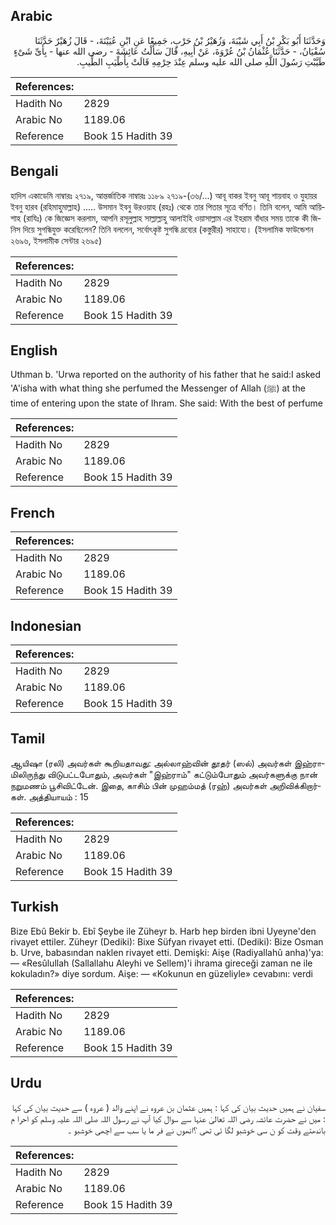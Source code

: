 ## Arabic


<div dir="rtl" lang="ar" style={{fontSize:'larger',backgroundColor:'#f8f9fa',padding:20}}>
وَحَدَّثَنَا أَبُو بَكْرِ بْنُ أَبِي شَيْبَةَ، وَزُهَيْرُ بْنُ حَرْبٍ، جَمِيعًا عَنِ ابْنِ عُيَيْنَةَ، - قَالَ زُهَيْرٌ حَدَّثَنَا سُفْيَانُ، - حَدَّثَنَا عُثْمَانُ بْنُ عُرْوَةَ، عَنْ أَبِيهِ، قَالَ سَأَلْتُ عَائِشَةَ - رضى الله عنها - بِأَىِّ شَىْءٍ طَيَّبْتِ رَسُولَ اللَّهِ صلى الله عليه وسلم عِنْدَ حِرْمِهِ قَالَتْ بِأَطْيَبِ الطِّيبِ‏.‏
</div>
<div style={{backgroundColor:'#f8f9fa',padding:20, marginBottom: 10}}><table> <thead> <tr> <th>References:</th> <th></th> </tr> </thead> <tbody><tr><td>Hadith No</td><td>2829</td></tr><tr><td>Arabic No</td><td>1189.06</td></tr><tr><td>Reference</td><td>Book 15 Hadith 39</td></tr></tbody></table></div>

## Bengali


<div dir="ltr" lang="bn" style={{fontSize:'larger',backgroundColor:'#f8f9fa',padding:20}}>
হাদিস একাডেমি নাম্বারঃ ২৭১৯, আন্তর্জাতিক নাম্বারঃ ১১৮৯ ২৭১৯-(৩৬/...) আবূ বাকর ইবনু আবূ শায়বাহ ও যুহায়র ইবনু হারব (রহিমাহুমাল্লাহ) ..... উসমান ইবনু উরওয়াহ (রহঃ) থেকে তার পিতার সূত্রে বর্ণিত। তিনি বলেন, আমি আয়িশাহ (রাযিঃ) কে জিজ্ঞেস করলাম, আপনি রসূলুল্লাহ সাল্লাল্লাহু আলাইহি ওয়াসাল্লাম এর ইহরাম বাঁধার সময় তাকে কী জিনিস দিয়ে সুগন্ধিযুক্ত করেছিলেন? তিনি বললেন, সর্বোৎকৃষ্ট সুগন্ধি দ্রব্যের (কস্তুরীর) সাহায্যে। (ইসলামিক ফাউন্ডেশন ২৬৯৬, ইসলামীক সেন্টার ২৬৯৫)
</div>
<div style={{backgroundColor:'#f8f9fa',padding:20, marginBottom: 10}}><table> <thead> <tr> <th>References:</th> <th></th> </tr> </thead> <tbody><tr><td>Hadith No</td><td>2829</td></tr><tr><td>Arabic No</td><td>1189.06</td></tr><tr><td>Reference</td><td>Book 15 Hadith 39</td></tr></tbody></table></div>

## English


<div dir="ltr" lang="en" style={{fontSize:'larger',backgroundColor:'#f8f9fa',padding:20}}>
Uthman b. 'Urwa reported on the authority of his father that he said:I asked 'A'isha with what thing she perfumed the Messenger of Allah (ﷺ) at the time of entering upon the state of Ihram. She said: With the best of perfume
</div>
<div style={{backgroundColor:'#f8f9fa',padding:20, marginBottom: 10}}><table> <thead> <tr> <th>References:</th> <th></th> </tr> </thead> <tbody><tr><td>Hadith No</td><td>2829</td></tr><tr><td>Arabic No</td><td>1189.06</td></tr><tr><td>Reference</td><td>Book 15 Hadith 39</td></tr></tbody></table></div>

## French


<div dir="ltr" lang="fr" style={{fontSize:'larger',backgroundColor:'#f8f9fa',padding:20}}>

</div>
<div style={{backgroundColor:'#f8f9fa',padding:20, marginBottom: 10}}><table> <thead> <tr> <th>References:</th> <th></th> </tr> </thead> <tbody><tr><td>Hadith No</td><td>2829</td></tr><tr><td>Arabic No</td><td>1189.06</td></tr><tr><td>Reference</td><td>Book 15 Hadith 39</td></tr></tbody></table></div>

## Indonesian


<div dir="ltr" lang="id" style={{fontSize:'larger',backgroundColor:'#f8f9fa',padding:20}}>

</div>
<div style={{backgroundColor:'#f8f9fa',padding:20, marginBottom: 10}}><table> <thead> <tr> <th>References:</th> <th></th> </tr> </thead> <tbody><tr><td>Hadith No</td><td>2829</td></tr><tr><td>Arabic No</td><td>1189.06</td></tr><tr><td>Reference</td><td>Book 15 Hadith 39</td></tr></tbody></table></div>

## Tamil


<div dir="ltr" lang="ta" style={{fontSize:'larger',backgroundColor:'#f8f9fa',padding:20}}>
ஆயிஷா (ரலி) அவர்கள் கூறியதாவது: அல்லாஹ்வின் தூதர் (ஸல்) அவர்கள் இஹ்ராமிலிருந்து விடுபட்டபோதும், அவர்கள் "இஹ்ராம்" கட்டும்போதும் அவர்களுக்கு நான் நறுமணம் பூசிவிட்டேன். இதை, காசிம் பின் முஹம்மத் (ரஹ்) அவர்கள் அறிவிக்கிறார்கள். அத்தியாயம் : 15
</div>
<div style={{backgroundColor:'#f8f9fa',padding:20, marginBottom: 10}}><table> <thead> <tr> <th>References:</th> <th></th> </tr> </thead> <tbody><tr><td>Hadith No</td><td>2829</td></tr><tr><td>Arabic No</td><td>1189.06</td></tr><tr><td>Reference</td><td>Book 15 Hadith 39</td></tr></tbody></table></div>

## Turkish


<div dir="ltr" lang="tr" style={{fontSize:'larger',backgroundColor:'#f8f9fa',padding:20}}>
Bize Ebû Bekir b. Ebî Şeybe ile Züheyr b. Harb hep birden ibni Uyeyne'den rivayet ettiler. Züheyr (Dediki): Bixe Süfyan rivayet etti. (Dediki): Bize Osman b. Urve, babasından naklen rivayet etti. Demişki: Aişe (Radiyallahû anha)'ya: — «Resûlullah (Sallallahu Aleyhi ve Sellem)'i ihrama gireceği zaman ne ile kokuladın?» diye sordum. Aişe: — «Kokunun en güzeliyle» cevabını: verdi
</div>
<div style={{backgroundColor:'#f8f9fa',padding:20, marginBottom: 10}}><table> <thead> <tr> <th>References:</th> <th></th> </tr> </thead> <tbody><tr><td>Hadith No</td><td>2829</td></tr><tr><td>Arabic No</td><td>1189.06</td></tr><tr><td>Reference</td><td>Book 15 Hadith 39</td></tr></tbody></table></div>

## Urdu


<div dir="rtl" lang="ur" style={{fontSize:'larger',backgroundColor:'#f8f9fa',padding:20}}>
سفیان نے ہمیں حدیث بیان کی کہا : ہمیں عثمان بن عروہ نے اپنے والد ( عروہ ) سے حدیث بیان کی کہا : میں نے حضرت عائشہ رضی اللہ تعالیٰ عنہا سے سوال کیا آپ نے رسول اللہ صلی اللہ علیہ وسلم کو احرا م باندھتے وقت کو ن سی خوشبو لگا ئی تھی ؟انھوں نے فر ما یا سب سے اچھی خوشبو ۔
</div>
<div style={{backgroundColor:'#f8f9fa',padding:20, marginBottom: 10}}><table> <thead> <tr> <th>References:</th> <th></th> </tr> </thead> <tbody><tr><td>Hadith No</td><td>2829</td></tr><tr><td>Arabic No</td><td>1189.06</td></tr><tr><td>Reference</td><td>Book 15 Hadith 39</td></tr></tbody></table></div>